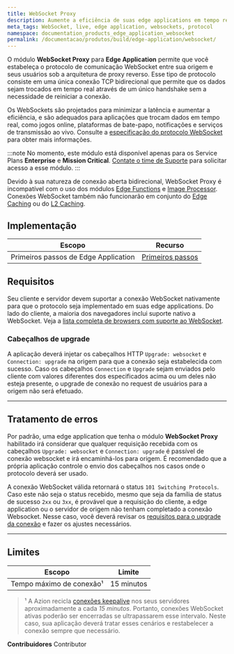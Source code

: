 ```yaml
---
title: WebSocket Proxy
description: Aumente a eficiência de suas edge applications em tempo real com o protocolo WebSocket para o Edge Application da Azion.
meta_tags: WebSocket, live, edge application, websockets, protocol
namespace: documentation_products_edge_application_websocket
permalink: /documentacao/produtos/build/edge-application/websocket/
---
```


O módulo **WebSocket Proxy** para **Edge Application** permite que você estabeleça o protocolo de comunicação WebSocket entre sua origem e seus usuários sob a arquitetura de proxy reverso. Esse tipo de protocolo consiste em uma única conexão TCP bidirecional que permite que os dados sejam trocados em tempo real através de um único handshake sem a necessidade de reiniciar a conexão.

Os WebSockets são projetados para minimizar a latência e aumentar a eficiência, e são adequados para aplicações que trocam dados em tempo real, como jogos online, plataformas de bate-papo, notificações e serviços de transmissão ao vivo. Consulte a [especificação do protocolo WebSocket](https://datatracker.ietf.org/doc/html/rfc6455) para obter mais informações.

:::note
No momento, este módulo está disponível apenas para os Service Plans **Enterprise** e **Mission Critical**. [Contate o time de Suporte](https://tickets.azion.com/pt-BR/support/login) para solicitar acesso a esse módulo.
:::

Devido à sua natureza de conexão aberta bidirecional, WebSocket Proxy é incompatível com o uso dos módulos [Edge Functions](/pt-br/documentacao/produtos/edge-application/edge-functions/) e [Image Processor](/pt-br/documentacao/produtos/edge-application/image-processor/). Conexões WebSocket também não funcionarão em conjunto do [Edge Caching](/pt-br/documentacao/produtos/edge-application/edge-caching/) ou do [L2 Caching](/pt-br/documentacao/produtos/edge-application/l2-caching/).

## Implementação

| Escopo | Recurso |
| --- | --- |
| Primeiros passos de Edge Application | [Primeiros passos](/pt-br/documentacao/produtos/edge-application/primeiros-passos/) |

## Requisitos

Seu cliente e servidor devem suportar a conexão WebSocket nativamente para que o protocolo seja implementado em suas edge applications. Do lado do cliente, a maioria dos navegadores inclui suporte nativo a WebSocket. Veja a [lista completa de browsers com suporte ao WebSocket](https://caniuse.com/websockets).

### Cabeçalhos de upgrade

A aplicação deverá injetar os cabeçalhos HTTP `Upgrade: websocket` e `Connection: upgrade` na origem para que a conexão seja estabelecida com sucesso. Caso os cabeçalhos `Connection` e `Upgrade` sejam enviados pelo cliente com valores diferentes dos especificados acima ou um deles não esteja presente, o upgrade de conexão no request de usuários para a origem não será efetuado.

---

## Tratamento de erros

Por padrão, uma edge application que tenha o módulo **WebSocket Proxy** habilitado irá considerar que qualquer requisição recebida com os cabeçalhos `Upgrade: websocket` e `Connection: upgrade` é passível de conexão websocket e irá encaminhá-los para origem. É recomendado que a própria aplicação controle o envio dos cabeçalhos nos casos onde o protocolo deverá ser usado.

A conexão WebSocket válida retornará o status `101 Switching Protocols`. Caso este não seja o status recebido, mesmo que seja da família de status de sucesso `2xx` ou `3xx`, é provável que a requisição do cliente, a edge application ou o servidor de origem não tenham completado a conexão Websocket. Nesse caso, você deverá revisar os [requisitos para o upgrade da conexão](#requisitos) e fazer os ajustes necessários.

---

## Limites

| Escopo | Limite |
| --- | --- |
| Tempo máximo de conexão¹ | 15 minutos |

> ¹ A Azion recicla [conexões keepalive](/pt-br/documentacao/produtos/edge-application/#keepalive-timeout) nos seus servidores aproximadamente a cada *15 minutos*. Portanto, conexões WebSocket ativas poderão ser encerradas se ultrapassarem esse intervalo. Neste caso, sua aplicação deverá tratar esses cenários e restabelecer a conexão sempre que necessário.


**Contribuidores** <ContributorList>Contributor</ContributorList>
